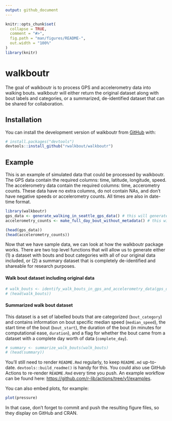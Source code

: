 ```yaml
---
output: github_document
---
```


<!-- README.md is generated from README.Rmd. Please edit that file -->

```r
knitr::opts_chunk$set(
  collapse = TRUE,
  comment = "#>",
  fig.path = "man/figures/README-",
  out.width = "100%"
)
library(knitr)
```

# walkboutr

<!-- badges: start -->
<!-- badges: end -->

The goal of walkboutr is to process GPS and accelerometry data into walking bouts. walkboutr will either return the original dataset along with bout labels and categories, or a summarized, de-identified dataset that can be shared for collaboration. 

## Installation

You can install the development version of walkboutr from [GitHub](https://github.com/) with:

``` r
# install.packages("devtools")
devtools::install_github("rwalkbout/walkboutr")
```

## Example

This is an example of simulated data that could be processed by walkboutr. The GPS data contain the required columns: time, latitude, longitude, speed. The accelerometry data contain the required columns: time, accerometry counts.
These data have no extra columns, do not contain NAs, and don't have negative speeds or accelerometry counts. All times are also in date-time format. 


```r
library(walkboutr)
gps_data <- generate_walking_in_seattle_gps_data() # this will generate sample GPS data
accelerometry_counts <- make_full_day_bout_without_metadata() # this will generate sample accelerometry data 

(head(gps_data))
(head(accelerometry_counts))

```

Now that we have sample data, we can look at how the walkboutr package works. There are two top level functions that will allow us to generate either (1) a dataset with bouts and bout categories with all of our original data included, or (2) a summary dataset that is completely de-identified and shareable for research purposes. 

#### Walk bout dataset including original data

```r
# walk_bouts <- identify_walk_bouts_in_gps_and_accelerometry_data(gps_data,accelerometry_counts)
# (head(walk_bouts))
```

#### Summarized walk bout dataset 
This dataset is a set of labelled bouts that are categorized (`bout_category`) and contains information on bout specific median speed (`median_speed`), the start time of the bout (`bout_start`), the duration of the bout (in minutes for computational ease, `duration`), and a flag for whether the bout came from a dataset with a complete day worth of data (`complete_day`). 
```r
# summary <- summarize_walk_bouts(walk_bouts)
# (head(summary))
```








You'll still need to render `README.Rmd` regularly, to keep `README.md` up-to-date. `devtools::build_readme()` is handy for this. You could also use GitHub Actions to re-render `README.Rmd` every time you push. An example workflow can be found here: <https://github.com/r-lib/actions/tree/v1/examples>.

You can also embed plots, for example:

```r
plot(pressure)
```

In that case, don't forget to commit and push the resulting figure files, so they display on GitHub and CRAN.
